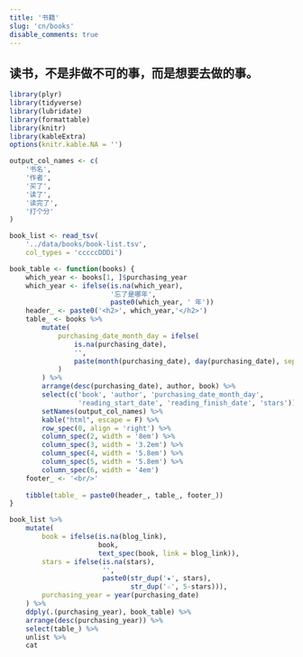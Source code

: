 ```yaml
---
title: '书籍'
slug: 'cn/books'
disable_comments: true
---
```


## 读书，不是非做不可的事，而是想要去做的事。

```r
library(plyr)
library(tidyverse)
library(lubridate)
library(formattable)
library(knitr)
library(kableExtra)
options(knitr.kable.NA = '')
```

```r
output_col_names <- c(
    '书名',
    '作者',
    '买了',
    '读了',
    '读完了',
    '打个分'
)

book_list <- read_tsv(
    '../data/books/book-list.tsv',
    col_types = 'cccccDDDi')

book_table <- function(books) {
    which_year <- books[1, ]$purchasing_year
    which_year <- ifelse(is.na(which_year),
                         '忘了是哪年',
                         paste0(which_year, ' 年'))
    header_ <- paste0('<h2>', which_year,'</h2>')
    table_ <- books %>%
        mutate(
            purchasing_date_month_day = ifelse(
                is.na(purchasing_date),
                '',
                paste(month(purchasing_date), day(purchasing_date), sep = '-')
            )
        ) %>%
        arrange(desc(purchasing_date), author, book) %>%
        select(c('book', 'author', 'purchasing_date_month_day', 
                 'reading_start_date', 'reading_finish_date', 'stars')) %>%
        setNames(output_col_names) %>%
        kable("html", escape = F) %>%
        row_spec(0, align = 'right') %>%
        column_spec(2, width = '8em') %>%
        column_spec(3, width = '3.2em') %>%
        column_spec(4, width = '5.8em') %>%
        column_spec(5, width = '5.8em') %>%
        column_spec(6, width = '4em')
    footer_ <- '<br/>'
    
    tibble(table_ = paste0(header_, table_, footer_))
}

book_list %>%
    mutate(
        book = ifelse(is.na(blog_link),
                      book,
                      text_spec(book, link = blog_link)),
        stars = ifelse(is.na(stars),
                       '',
                       paste0(str_dup('★', stars),
                              str_dup('☆', 5-stars))),
        purchasing_year = year(purchasing_date)
    ) %>%
    ddply(.(purchasing_year), book_table) %>%
    arrange(desc(purchasing_year)) %>%
    select(table_) %>%
    unlist %>%
    cat
```
